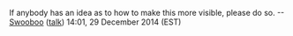 If anybody has an idea as to how to make this more visible, please do so. --[[User:Swooboo|Swooboo]] ([[User talk:Swooboo|talk]]) 14:01, 29 December 2014 (EST)